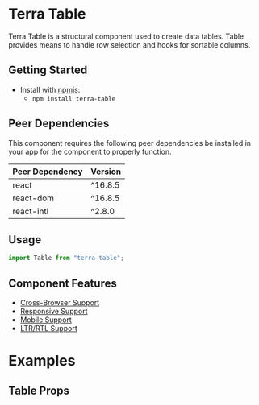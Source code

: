 
<Badge />

# Terra Table

Terra Table is a structural component used to create data tables. Table provides means to handle row selection and hooks for sortable columns.

## Getting Started

- Install with [npmjs](https://www.npmjs.com):
  - `npm install terra-table`

<!-- AUTO-GENERATED-CONTENT:START Peer Dependencies -->

## Peer Dependencies

This component requires the following peer dependencies be installed in your app for the component to properly function.

| Peer Dependency | Version |
| --------------- | ------- |
| react           | ^16.8.5 |
| react-dom       | ^16.8.5 |
| react-intl      | ^2.8.0  |

<!-- AUTO-GENERATED-CONTENT:END -->

## Usage

```jsx
import Table from "terra-table";
```

## Component Features

- [Cross-Browser Support](https://engineering.cerner.com/terra-ui/about/terra-ui/component-standards#cross-browser-support)
- [Responsive Support](https://engineering.cerner.com/terra-ui/about/terra-ui/component-standards#responsive-support)
- [Mobile Support](https://engineering.cerner.com/terra-ui/about/terra-ui/component-standards#mobile-support)
- [LTR/RTL Support](https://engineering.cerner.com/terra-ui/about/terra-ui/component-standards#ltr--rtl)

# Examples

<DefaultTable />

<PinnedColumnsTable />

## Table Props

<TablePropsTable />
